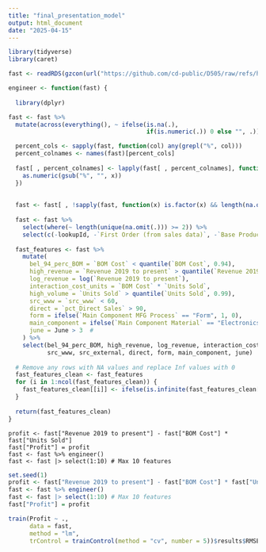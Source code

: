 ```yaml
---
title: "final_presentation_model"
output: html_document
date: "2025-04-15"
---
```

```r
library(tidyverse)
library(caret)
```

```r
fast <- readRDS(gzcon(url("https://github.com/cd-public/D505/raw/refs/heads/master/dat/craven_train.rds")))
```

```r
engineer <- function(fast) {
  
  library(dplyr)

fast <- fast %>%
  mutate(across(everything(), ~ ifelse(is.na(.), 
                                       if(is.numeric(.)) 0 else "", .)))

  percent_cols <- sapply(fast, function(col) any(grepl("%", col)))
  percent_colnames <- names(fast)[percent_cols]
  
  fast[ , percent_colnames] <- lapply(fast[ , percent_colnames], function(x) {
    as.numeric(gsub("%", "", x))
  })
  
  
  fast <- fast[ , !sapply(fast, function(x) is.factor(x) && length(na.omit(unique(x))) < 2)]
  
  fast <- fast %>%
    select(where(~ length(unique(na.omit(.))) >= 2)) %>%
    select(c(-lookupId, -`First Order (from sales data)`, -`Base Product Sku`)) 
  
  fast_features <- fast %>%
    mutate(
      bel_94_perc_BOM = `BOM Cost` < quantile(`BOM Cost`, 0.94),  
      high_revenue = `Revenue 2019 to present` > quantile(`Revenue 2019 to present`, 0.94),  
      log_revenue = log(`Revenue 2019 to present`),  
      interaction_cost_units = `BOM Cost` * `Units Sold`,  
      high_volume = `Units Sold` > quantile(`Units Sold`, 0.99), 
      src_www = `src_www` < 60,  
      direct = `pct_Direct Sales` > 90,   
      form = ifelse(`Main Component MFG Process` == "Form", 1, 0),
      main_component = ifelse(`Main Component Material` == "Electronics", 1, 0),  
      june = June > 3  #
    ) %>%
    select(bel_94_perc_BOM, high_revenue, log_revenue, interaction_cost_units, high_volume, 
           src_www, src_external, direct, form, main_component, june)
  
  # Remove any rows with NA values and replace Inf values with 0
  fast_features_clean <- fast_features
  for (i in 1:ncol(fast_features_clean)) {
    fast_features_clean[[i]] <- ifelse(is.infinite(fast_features_clean[[i]]), 0, fast_features_clean[[i]])
  }
  
  return(fast_features_clean)
}

```

```{}
profit <- fast["Revenue 2019 to present"] - fast["BOM Cost"] * fast["Units Sold"]
fast["Profit"] = profit
fast <- fast %>% engineer()
fast <- fast |> select(1:10) # Max 10 features

```



```r
set.seed(1)
profit <- fast["Revenue 2019 to present"] - fast["BOM Cost"] * fast["Units Sold"]
fast <- fast %>% engineer()
fast <- fast |> select(1:10) # Max 10 features
fast["Profit"] = profit

train(Profit ~ .,
      data = fast, 
      method = "lm",
      trControl = trainControl(method = "cv", number = 5))$results$RMSE

```


